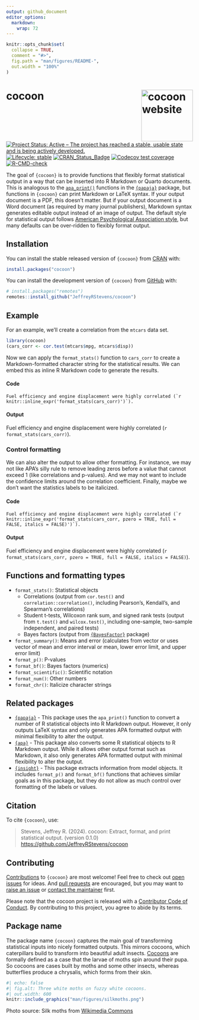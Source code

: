 ```yaml
---
output: github_document
editor_options: 
  markdown: 
    wrap: 72
---
```


<!-- README.md is generated from README.Rmd. Please edit that file -->

```r
knitr::opts_chunk$set(
  collapse = TRUE,
  comment = "#>",
  fig.path = "man/figures/README-",
  out.width = "100%"
)
```

# cocoon <a href="https://jeffreyrstevens.github.io/cocoon/"><img src="man/figures/logo.png" align="right" height="139" alt="cocoon website" /></a>

<!-- badges: start -->

[![Project Status: Active – The project has reached a stable, usable state and is being actively developed.](https://www.repostatus.org/badges/latest/active.svg)](https://www.repostatus.org/#active)
[![Lifecycle: stable](https://img.shields.io/badge/lifecycle-stable-brightgreen.svg)](https://lifecycle.r-lib.org/articles/stages.html#stable)
[![CRAN_Status_Badge](https://www.r-pkg.org/badges/version/cocoon)](https://cran.r-project.org/package=cocoon)
[![Codecov test coverage](https://codecov.io/gh/JeffreyRStevens/cocoon/branch/main/graph/badge.svg)](https://app.codecov.io/gh/JeffreyRStevens/cocoon?branch=main)
[![R-CMD-check](https://github.com/JeffreyRStevens/cocoon/actions/workflows/R-CMD-check.yaml/badge.svg)](https://github.com/JeffreyRStevens/cocoon/actions/workflows/R-CMD-check.yaml)
<!-- badges: end -->

The goal of `{cocoon}` is to provide functions that flexibly format statistical 
output in a way that can be inserted into R Markdown or Quarto documents. 
This is analogous to the
[`apa_print()`](https://frederikaust.com/papaja_man/reporting.html#statistical-models-and-tests)
functions in the [`{papaja}`](https://github.com/crsh/papaja) package, but 
functions in `{cocoon}` can print Markdown or LaTeX syntax. If your output 
document is a PDF, this doesn't matter. But if your output document is a Word
document (as required by many journal publishers), Markdown syntax generates
editable output instead of an image of output. 
The default style for statistical output follows [American
Psychological Association style](https://apastyle.apa.org/), but many
defaults can be over-ridden to flexibly format output.

## Installation

You can install the stable released version of `{cocoon}` from [CRAN](https://cran.r-project.org/package=cocoon) with:

```r
install.packages("cocoon")
```

You can install the development version of `{cocoon}` from
[GitHub](https://github.com/) with:

```r
# install.packages("remotes")
remotes::install_github("JeffreyRStevens/cocoon")
```

## Example

For an example, we'll create a correlation from the `mtcars` data set.

```r
library(cocoon)
(cars_corr <- cor.test(mtcars$mpg, mtcars$disp))
```

Now we can apply the `format_stats()` function to `cars_corr` to create a
Markdown-formatted character string for the statistical results. We can
embed this as inline R Markdown code to generate the results.

#### Code

``Fuel efficiency and engine displacement were highly correlated (`r knitr::inline_expr('format_stats(cars_corr)')`). ``

#### Output

Fuel efficiency and engine displacement were highly correlated
(`r format_stats(cars_corr)`).

### Control formatting

We can also alter the output to allow other formatting. For instance, we may not like APA's silly rule to remove leading zeros before a value that cannot exceed 1 (like correlations and p-values). And we may not want to include the confidence limits around the correlation coefficient. Finally, maybe we don't want the statistics labels to be italicized.

#### Code

``Fuel efficiency and engine displacement were highly correlated (`r knitr::inline_expr('format_stats(cars_corr, pzero = TRUE, full = FALSE, italics = FALSE)')`). ``

#### Output

Fuel efficiency and engine displacement were highly correlated
(`r format_stats(cars_corr, pzero = TRUE, full = FALSE, italics = FALSE)`).


## Functions and formatting types

* `format_stats()`: Statistical objects
  - Correlations (output from `cor.test()` and `correlation::correlation()`, 
  including Pearson's, Kendall's, and Spearman's correlations)
  - Student t-tests, Wilcoxon rank sum, and signed rank tests (output 
from `t.test()` and `wilcox.test()`, including one-sample, two-sample 
independent, and paired tests)
  - Bayes factors (output from [`{BayesFactor}`](https://cran.r-project.org/package=BayesFactor) package)
* `format_summary()`: Means and error (calculates from vector or uses vector 
of mean and error interval or mean, lower error limit, and upper error limit)
* `format_p()`: P-values
* `format_bf()`: Bayes factors (numerics)
* `format_scientific()`: Scientific notation
* `format_num()`: Other numbers
* `format_chr()`: Italicize character strings


## Related packages

* [`{papaja}`](https://github.com/crsh/papaja) - This package uses the `apa_print()` function to convert a number of R statistical objects into R Markdown output. However, it only outputs LaTeX syntax and only generates APA formatted output with minimal flexibility to alter the output.
* [`{apa}`](https://github.com/dgromer/apa) - This package also converts some R statistical objects to R Markdown output. While it allows other output format such as Markdown, it also only generates APA formatted output with minimal flexibility to alter the output.
* [`{insight}`](https://easystats.github.io/insight/) - This package extracts information from model objects. It includes `format_p()` and `format_bf()` functions that achieves similar goals as in this package, but they do not allow as much control over formatting of the labels or values.


## Citation

To cite `{cocoon}`, use:

> Stevens, Jeffrey R. (2024). cocoon: Extract, format, and print statistical output.
> (version 0.1.0)
> <https://github.com/JeffreyRStevens/cocoon>


## Contributing

[Contributions](https://jeffreyrstevens.github.io/cocoon/CONTRIBUTING.html) to `{cocoon}` are most welcome! Feel free to check out [open issues](https://github.com/JeffreyRStevens/cocoon/issues) for ideas. And [pull requests](https://github.com/JeffreyRStevens/cocoon/pulls) are encouraged, but you may want to [raise an issue](https://github.com/JeffreyRStevens/cocoon/issues/new/choose) or [contact the maintainer](mailto:jeffrey.r.stevens@protonmail.com) first.

Please note that the cocoon project is released with a [Contributor Code of Conduct](https://jeffreyrstevens.github.io/cocoon/CODE_OF_CONDUCT.html). By contributing to this project, you agree to abide by its terms.

## Package name

The package name `{cocoon}` captures the main goal of transforming statistical inputs into nicely formatted outputs. This mirrors cocoons, which caterpillars build to transform into beautiful adult insects. [Cocoons](https://en.wikipedia.org/wiki/Pupa) are formally defined as a case that the larvae of moths spin around their pupa. So cocoons are cases built by moths and some other insects, whereas butterflies produce a chrysalis, which forms from their skin. 


```r
#| echo: false
#| fig.alt: Three white moths on fuzzy white cocoons.
#| out.width: 600
knitr::include_graphics("man/figures/silkmoths.png")
```


Photo source: Silk moths from [Wikimedia Commons](https://commons.wikimedia.org/wiki/File:6_Monster_Silk_Moths.jpg)
  
